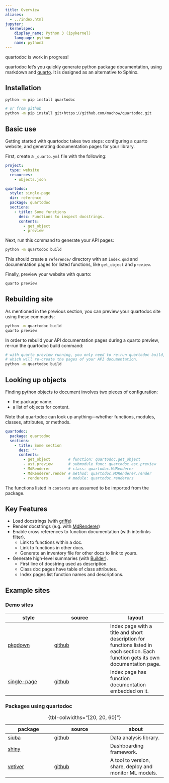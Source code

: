 ```yaml
---
title: Overview
aliases:
  - ../index.html
jupyter:
  kernelspec:
    display_name: Python 3 (ipykernel)
    language: python
    name: python3
---
```


::: {.callout-warning} 
quartodoc is work in progress!
:::

quartodoc let's you quickly generate python package documentation,
using markdown and [quarto](https://quarto.org).
It is designed as an alternative to Sphinx.

## Installation

```bash
python -m pip install quartodoc

# or from github
python -m pip install git+https://github.com/machow/quartodoc.git
```

## Basic use

Getting started with quartodoc takes two steps: configuring a quarto website,
and generating documentation pages for your library.

First, create a `_quarto.yml` file with the following:

```yaml
project:
  type: website
  resources:
    - objects.json

quartodoc:
  style: single-page
  dir: reference
  package: quartodoc
  sections:
    - title: Some functions
      desc: Functions to inspect docstrings.
      contents:
        - get_object
        - preview
```

Next, run this command to generate your API pages:

```bash
python -m quartodoc build
```

This should create a `reference/` directory with an `index.qmd` and documentation
pages for listed functions, like `get_object` and `preview`.

Finally, preview your website with quarto:

```bash
quarto preview
```

## Rebuilding site

As mentioned in the previous section, you can preview your quartodoc site using these commands:

```bash
python -m quartodoc build
quarto preview
```

In order to rebuild your API documentation pages during a quarto preview, re-run
the quartodoc build command:

```bash
# with quarto preview running, you only need to re-run quartodoc build,
# which will re-create the pages of your API documentation.
python -m quartodoc build
```

## Looking up objects

Finding python objects to document involves two pieces of configuration:

* the package name.
* a list of objects for content.

Note that quartodoc can look up anything---whether functions, modules, classes, attributes, or methods.

```yaml
quartodoc:
  package: quartodoc
  sections:
    - title: Some section
      desc: ""
      contents:
        - get_object        # function: quartodoc.get_object
        - ast.preview       # submodule func: quartodoc.ast.preview
        - MdRenderer        # class: quartodoc.MdRenderer
        - MdRenderer.render # method: quartodoc.MDRenderer.render
        - renderers         # module: quartodoc.renderers
```

The functions listed in `contents` are assumed to be imported from the package.


## Key Features

* Load docstrings (with [griffe](https://github.com/mkdocstrings/griffe))
* Render docstrings (e.g. with [MdRenderer](/api/#sec-MdRenderer))
* Enable cross references to function documentation (with interlinks filter).
  - Link to functions within a doc.
  - Link to functions in other docs.
  - Generate an inventory file for other docs to link to yours.
* Generate high-level summaries (with [Builder](/api/#api-builders)).
  - First line of docstring used as description.
  - Class doc pages have table of class attributes.
  - Index pages list function names and descriptions.

## Example sites

### Demo sites

| style | source | layout |
| ----- | ------ | ------ |
| [pkgdown] | [github][pkgdown-code] | Index page with a title and short description for functions listed in each section. Each function gets its own documentation page. |
| [single-page] | [github][sp-code] | Index page has function documentation embedded on it. |

### Packages using quartodoc


| package | source | about |
| ----- | ------ | ------ |
| [siuba] | [github][sb-code] | Data analysis library. |
| [shiny][shiny] |  | Dashboarding framework. |
| [vetiver][vetiver] | [github][vt-code] | A tool to version, share, deploy and monitor ML models. |

: {tbl-colwidths="[20, 20, 60]"}

[pkgdown]: /examples/pkgdown/reference
[pkgdown-code]: https://github.com/machow/quartodoc/tree/main/examples/pkgdown
[single-page]: /examples/single-page/reference
[sp-code]: https://github.com/machow/quartodoc/tree/main/examples/single-page
[shiny]: https://shiny.rstudio.com/py/api/
[vetiver]: https://rstudio.github.io/vetiver-python/stable/reference/
[vt-code]: https://github.com/rstudio/vetiver-python
[siuba]: https://siuba.org/api/
[sb-code]: https://github.com/machow/siuba.org